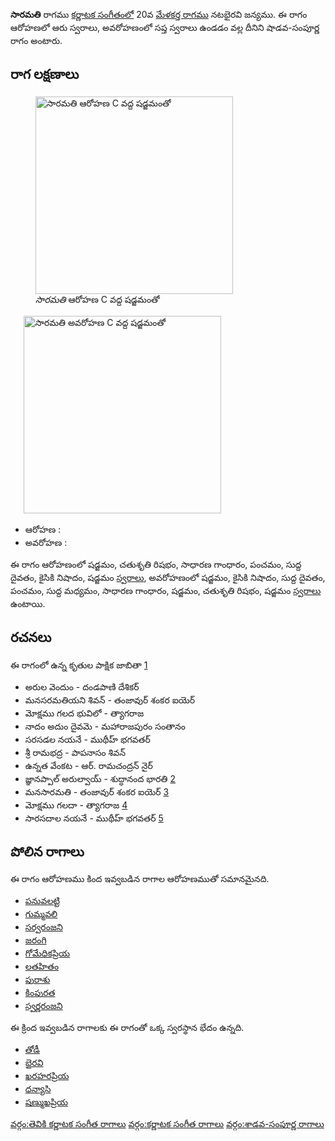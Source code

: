 {{Infobox ragam
	| name          	= సారమతి
	| synonym	    	= 
	| mela          	= 
	| chakra        	= 
	| janaka        	= 
	| type          	= శాడవ-సంపూర్ణ
	| arohanam      	= {{svaraC|S|R2|G2|P|D1|N2|S'}} 
	| avarohanam    	= {{svaraC|S'|N2|D1|P|M1|G2|S|R2|S}}
	| jeeva         	=
	| chhaya        	=
	| nyasa         	=
	| vishesha      	= 
	| equivalent  		= 
}}
{{కర్ణాటక సంగీత రాగాలు}}
'''సారమతి''' రాగము [[కర్ణాటక సంగీతం]]లో 20వ [[మేళకర్త రాగము]] నటభైరవి జన్యము.  ఈ రాగం ఆరోహణలో ఆరు స్వరాలు, అవరోహణంలో సప్త స్వరాలు ఉండడం వల్ల దీనిని షాడవ-సంపూర్ణ రాగం అంటారు.


==రాగ లక్షణాలు==
[[Image:saramati_ar_kb2wiki.png|thumb|right|316px|''సారమతి'' ఆరోహణ C వద్ద షడ్జమంతో]]
	[[Image:saramati_av_kb2wiki.png|thumb|right|316px|''సారమతి'' అవరోహణ C వద్ద షడ్జమంతో]]

* ఆరోహణ : {{svaraC|S|R2|G2|P|D1|N2|S'}} 
* అవరోహణ : {{svaraC|S'|N2|D1|P|M1|G2|S|R2|S}}

ఈ రాగం ఆరోహణంలో షడ్జమం, చతుశృతి రిషభం, సాధారణ  గాంధారం, పంచమం, సుద్ద దైవతం, కైసికి నిషాదం, షడ్జమం [[స్వరాలు]], అవరోహణంలో షడ్జమం, కైసికి నిషాదం, సుద్ద దైవతం, పంచమం, సుద్ద మధ్యమం, సాధారణ  గాంధారం, షడ్జమం, చతుశృతి రిషభం, షడ్జమం [[స్వరాలు]] ఉంటాయి.

==రచనలు==
ఈ రాగంలో ఉన్న కృతుల పాక్షిక జాబితా [https://github.com/ssrihari/ragavardhini/blob/master/ragas/kritis.psv]
* అరుల వెందుం - దండపాణి దేశికర్
* మనసరమతియని  శివన్ - తంజావుర్ శంకర ఐయెర్
* మోక్షము గలద భువిలో - త్యాగరాజ
* నాదం అదుం దైవమె - మహారాజపురం సంతానం
* సరసడల నయనే - ముథీహ్ భగవతర్
* శ్రీ రామభద్ర - పాపనాసం  శివన్
* ఉన్నత వేంకట - ఆర్. రామచంద్రన్ నైర్
* జ్ఞానప్పాల్  అరుల్వాయ్ - శుద్ధానంద  భారతి [http://www.karnatik.com/c1637.shtml]
* మనసారమతి - తంజావుర్ శంకర ఐయెర్ [http://www.karnatik.com/c2955.shtml]
* మోక్షము గలదా - త్యాగరాజ [http://www.karnatik.com/c1291.shtml]
* సారసదాల  నయనే - ముథీహ్ భగవతర్ [http://www.karnatik.com/c2187.shtml]




==పోలిన రాగాలు==
ఈ రాగం ఆరోహణము కింద ఇవ్వబడిన రాగాల ఆరోహణముతో సమానమైనది.
* [[పనువలట్టి]]
* [[గుమ్మవలి]]
* [[సర్వరంజని]]
* [[జరంగి]]
* [[గోమేధికప్రియ]]
* [[లతహితం]]
* [[పురాశు]]
* [[కింపురత]]
* [[స్వర్ణరంజని]]

ఈ క్రింద ఇవ్వబడిన రాగాలకు ఈ రాగంతో ఒక్క స్వరస్థాన భేదం ఉన్నది.
* [[తోడీ]]
* [[భైరవి]]
* [[ఖరహరప్రియ]]
* [[ధన్యాసి]]
* [[షణ్ముఖప్రియ]]



[[వర్గం:తెవికి కర్ణాటక సంగీత రాగాలు]]
[[వర్గం:కర్ణాటక సంగీత రాగాలు]]
[[వర్గం:శాడవ-సంపూర్ణ రాగాలు]]